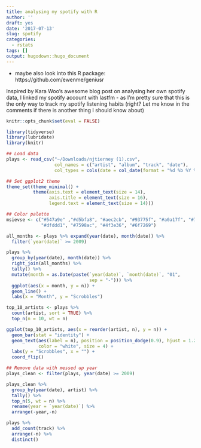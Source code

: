 ```yaml
---
title: analysing my spotify with R
author: ''
draft: yes
date: '2017-07-13'
slug: spotify
categories:
  - rstats
tags: []
output: hugodown::hugo_document
---
```


- maybe also look into this R package: https://github.com/ewenme/geniusr

Inspired by Kara Woo's awesome blog post on analysing her own spotify data, I linked my spotify account with lastfm - as I'm pretty sure that this is the only way to track my spotify listening habits (right? Let me know in the comments if there is another thing I should know about)

```r
knitr::opts_chunk$set(eval = FALSE)
```


```r
library(tidyverse)
library(lubridate)
library(knitr)

## Load data
plays <- read_csv("~/Downloads/njtierney (1).csv",
                  col_names = c("artist", "album", "track", "date"),
                  col_types = cols(date = col_date(format = "%d %b %Y %H:%M")))

## Set ggplot2 theme
theme_set(theme_minimal() +
          theme(axis.text = element_text(size = 14),
                axis.title = element_text(size = 16),
                legend.text = element_text(size = 14)))

## Color palette
msievse <- c("#547a9e" ,"#d5bfa8", "#aec2cb", "#93775f", "#a0a17f", "#73715c",
             "#dfddd1", "#7598ac", "#4f3e36", "#6f7269")
```


```r
all_months <- plays %>% expand(year(date), month(date)) %>% 
  filter(`year(date)` >= 2009)

plays %>% 
  group_by(year(date), month(date)) %>% 
  right_join(all_months) %>%
  tally() %>% 
  mutate(month = as.Date(paste(`year(date)`, `month(date)`, "01",
                               sep = "-"))) %>% 
  ggplot(aes(x = month, y = n)) +
  geom_line() +
  labs(x = "Month", y = "Scrobbles")
```

```r

top_10_artists <- plays %>%
  count(artist, sort = TRUE) %>%
  top_n(n = 10, wt = n)

ggplot(top_10_artists, aes(x = reorder(artist, n), y = n)) +
  geom_bar(stat = "identity") +
  geom_text(aes(label = n), position = position_dodge(0.9), hjust = 1.2, 
            color = "white", size = 4) +
  labs(y = "Scrobbles", x = "") +
  coord_flip()

```

```r
## Remove data with messed up year
plays_clean <- filter(plays, year(date) >= 2009)

plays_clean %>% 
  group_by(year(date), artist) %>% 
  tally() %>% 
  top_n(5, wt = n) %>% 
  rename(year = `year(date)`) %>%
  arrange(-year,-n)
```

```r
plays %>%
  add_count(track) %>%
  arrange(-n) %>%
  distinct()
```

